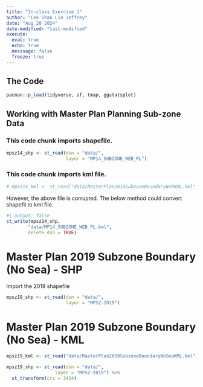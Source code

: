 ```yaml
---
title: "In-class Exercise 1"
author: "Lee Shao Lin Jeffrey"
date: "Aug 20 2024"
date-modified: "last-modified"
execute: 
  eval: true
  echo: true
  messsage: false
  freeze: true
---
```


## The Code

```r
pacman::p_load(tidyverse, sf, tmap, ggstatsplot)

```

## Working with Master Plan Planning Sub-zone Data

### This code chunk imports shapefile.
```r
mpsz14_shp <- st_read(dsn = "data/",
                      layer = "MP14_SUBZONE_WEB_PL")

```

### This code chunk imports kml file.
```r
# mpsz14_kml <- st_read("data/MasterPlan2014SubzoneBoundaryWebKML.kml"

```

However, the above file is corrupted. The below method could convert shapefil to kml file.

```r
#| output: false
st_write(mpsz14_shp,
        "data/MP14_SUBZONE_WEB_PL.kml",
        delete_dsn = TRUE)
```

# Master Plan 2019 Subzone Boundary (No Sea) - SHP

Import the 2019 shapefile
```r
mpsz19_shp <- st_read(dsn = "data/",
                      layer = "MPSZ-2019")
```

# Master Plan 2019 Subzone Boundary (No Sea) - KML

```r
mpsz19_kml <- st_read("data/MasterPlan2019SubzoneBoundaryNoSeaKML.kml")

```

```r
mpsz19_shp <- st_read(dsn = "data/",
                  layer = "MPSZ-2019") %>%
  st_transform(crs = 3414)
```

